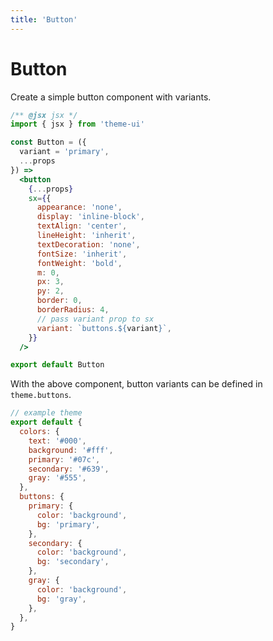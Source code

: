```yaml
---
title: 'Button'
---
```


# Button

Create a simple button component with variants.

```jsx
/** @jsx jsx */
import { jsx } from 'theme-ui'

const Button = ({
  variant = 'primary',
  ...props
}) =>
  <button
    {...props}
    sx={{
      appearance: 'none',
      display: 'inline-block',
      textAlign: 'center',
      lineHeight: 'inherit',
      textDecoration: 'none',
      fontSize: 'inherit',
      fontWeight: 'bold',
      m: 0,
      px: 3,
      py: 2,
      border: 0,
      borderRadius: 4,
      // pass variant prop to sx
      variant: `buttons.${variant}`,
    }}
  />

export default Button
```

With the above component, button variants can be defined in `theme.buttons`.

```js
// example theme
export default {
  colors: {
    text: '#000',
    background: '#fff',
    primary: '#07c',
    secondary: '#639',
    gray: '#555',
  },
  buttons: {
    primary: {
      color: 'background',
      bg: 'primary',
    },
    secondary: {
      color: 'background',
      bg: 'secondary',
    },
    gray: {
      color: 'background',
      bg: 'gray',
    },
  },
}
```



